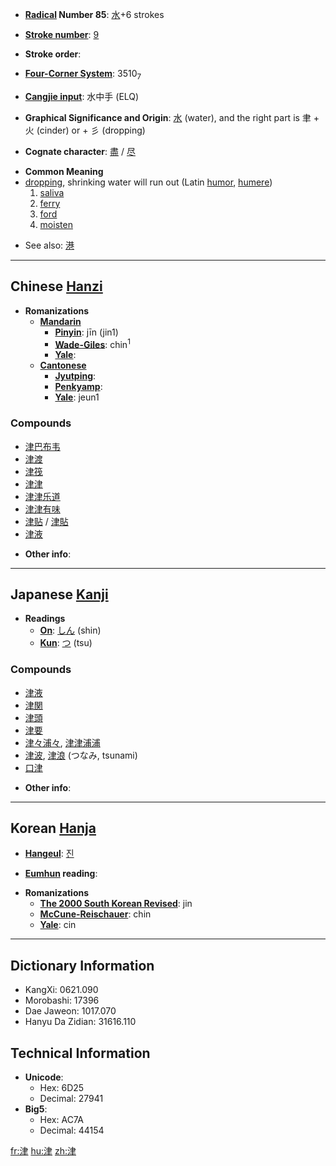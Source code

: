 * '''[[Wiktionary:Chinese radical index| Radical]] Number 85''': [[Wiktionary:Chinese radical index 水|水]]+6 strokes

* '''[[Wiktionary:Chinese total strokes index|Stroke number]]''': [[Wiktionary:Chinese total strokes index 9|9]]

* '''Stroke order''': 

* '''[[Wiktionary:Chinese four corner index|Four-Corner System]]''': 3510<sub>7</sub>

* '''[[Wiktionary:Chinese Cangjie index|Cangjie input]]''': 水中手 (ELQ)

* '''Graphical Significance and Origin''': [[水]] (water), and the right part is 聿 + 火 (cinder) or + 彡 (dropping)

* '''Cognate character''': [[盡]] / [[尽]]

* '''Common Meaning'''
*[[drop]]ping, shrinking water will run out (Latin [[humor]], [[humere]])
*# [[saliva]]
*# [[ferry]]
*# [[ford]]
*# [[moisten]]

*See also: [[港]]

----

== Chinese [[Hanzi]] ==

* '''Romanizations'''
** '''[[Mandarin]]'''
*** '''[[Pinyin]]''': jīn (jin1)
*** '''[[Wade-Giles]]''': chin<sup>1</sup>
*** '''[[Yale]]''': 
** '''[[Cantonese]]'''
*** '''[[Jyutping]]''':
*** '''[[Penkyamp]]''': 
*** '''[[Yale]]''': jeun1

===Compounds===
*[[津巴布韦]]
*[[津渡]]
*[[津筏]]
*[[津津]]
*[[津津乐道]]
*[[津津有味]]
*[[津贴]] / [[津貼]]
*[[津液]]

* '''Other info''': 

----

== Japanese [[Kanji]] ==

* '''Readings'''
** '''[[On]]''': [[しん]] (shin)
** '''[[Kun]]''': [[つ]] (tsu)

===Compounds===
*[[津液]]
*[[津関]]
*[[津頭]]
*[[津要]]
*[[津々浦々]], [[津津浦浦]]
*[[津波]], [[津浪]] (つなみ, tsunami)
*[[口津]]

* '''Other info''':  

----

== Korean [[Hanja]] ==

* '''[[Hangeul]]''': [[진]]

* '''[[Eumhun]] reading''': 

* '''Romanizations'''
** '''[[The 2000 South Korean Revised Romanization|The 2000 South Korean Revised]]''': jin
** '''[[McCune-Reischauer]]''': chin
** '''[[Yale]]''': cin

----

== Dictionary Information ==

* KangXi: 0621.090
* Morobashi: 17396
* Dae Jaweon: 1017.070
* Hanyu Da Zidian: 31616.110

== Technical Information ==

* '''Unicode''':
** Hex: 6D25
** Decimal: 27941
* '''Big5''':
** Hex: AC7A
** Decimal: 44154

[[fr:津]]
[[hu:津]]
[[zh:津]]
